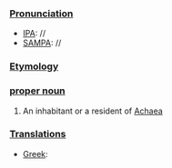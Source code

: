 ===[[Pronunciation]]===
*[[IPA]]: //
*[[SAMPA]]: //
===[[Etymology]]===
===[[proper noun]]===
# An inhabitant or a resident of [[Achaea]]
===[[Translation]]s===
*[[Greek]]: